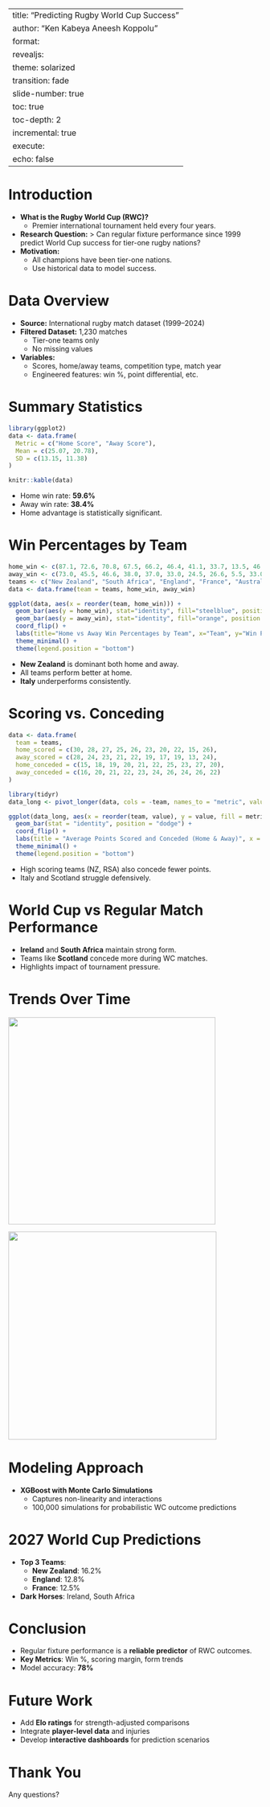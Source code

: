 # 

---
title: "Predicting Rugby World Cup Success"
author: "Ken Kabeya Aneesh Koppolu"
format: 
  revealjs:
    theme: solarized
    transition: fade
    slide-number: true
    toc: true
    toc-depth: 2
    incremental: true
execute:
  echo: false
---

# Introduction

-   **What is the Rugby World Cup (RWC)?**
    -   Premier international tournament held every four years.
-   **Research Question:** \> Can regular fixture performance since 1999 predict World Cup success for tier-one rugby nations?
-   **Motivation:**
    -   All champions have been tier-one nations.
    -   Use historical data to model success.

# Data Overview

-   **Source:** International rugby match dataset (1999–2024)
-   **Filtered Dataset:** 1,230 matches
    -   Tier-one teams only
    -   No missing values
-   **Variables:**
    -   Scores, home/away teams, competition type, match year
    -   Engineered features: win %, point differential, etc.

# Summary Statistics

```r
library(ggplot2)
data <- data.frame(
  Metric = c("Home Score", "Away Score"),
  Mean = c(25.07, 20.78),
  SD = c(13.15, 11.38)
)

knitr::kable(data)
```

-   Home win rate: **59.6%**
-   Away win rate: **38.4%**
-   Home advantage is statistically significant.

# Win Percentages by Team

```r
home_win <- c(87.1, 72.6, 70.8, 67.5, 66.2, 46.4, 41.1, 33.7, 13.5, 46.3)
away_win <- c(73.0, 45.5, 46.6, 38.0, 37.0, 33.0, 24.5, 26.6, 5.5, 33.0)
teams <- c("New Zealand", "South Africa", "England", "France", "Australia", "Wales", "Scotland", "Argentina", "Italy", "Ireland")
data <- data.frame(team = teams, home_win, away_win)

ggplot(data, aes(x = reorder(team, home_win))) +
  geom_bar(aes(y = home_win), stat="identity", fill="steelblue", position = position_nudge(y = -1), width = 0.4) +
  geom_bar(aes(y = away_win), stat="identity", fill="orange", position = position_nudge(y = 1), width = 0.4) +
  coord_flip() +
  labs(title="Home vs Away Win Percentages by Team", x="Team", y="Win Percentage (%)", fill="Location") +
  theme_minimal() +
  theme(legend.position = "bottom")
```

-   **New Zealand** is dominant both home and away.
-   All teams perform better at home.
-   **Italy** underperforms consistently.

# Scoring vs. Conceding

```r
data <- data.frame(
  team = teams,
  home_scored = c(30, 28, 27, 25, 26, 23, 20, 22, 15, 26),
  away_scored = c(28, 24, 23, 21, 22, 19, 17, 19, 13, 24),
  home_conceded = c(15, 18, 19, 20, 21, 22, 25, 23, 27, 20),
  away_conceded = c(16, 20, 21, 22, 23, 24, 26, 24, 26, 22)
)

library(tidyr)
data_long <- pivot_longer(data, cols = -team, names_to = "metric", values_to = "value")

ggplot(data_long, aes(x = reorder(team, value), y = value, fill = metric)) +
  geom_bar(stat = "identity", position = "dodge") +
  coord_flip() +
  labs(title = "Average Points Scored and Conceded (Home & Away)", x = "Team", y = "Points", fill = "Metric") +
  theme_minimal() +
  theme(legend.position = "bottom")
```

-   High scoring teams (NZ, RSA) also concede fewer points.
-   Italy and Scotland struggle defensively.

# World Cup vs Regular Match Performance

-   **Ireland** and **South Africa** maintain strong form.
-   Teams like **Scotland** concede more during WC matches.
-   Highlights impact of tournament pressure.

# Trends Over Time

![](images/clipboard-1139556712.png){width="412"}

![](images/clipboard-1098090529.png){width="414"}

# Modeling Approach

-   **XGBoost with Monte Carlo Simulations**
    -   Captures non-linearity and interactions
    -   100,000 simulations for probabilistic WC outcome predictions

# 2027 World Cup Predictions

-   **Top 3 Teams**:
    -   **New Zealand**: 16.2%
    -   **England**: 12.8%
    -   **France**: 12.5%
-   **Dark Horses**: Ireland, South Africa

# Conclusion

-   Regular fixture performance is a **reliable predictor** of RWC outcomes.
-   **Key Metrics**: Win %, scoring margin, form trends
-   Model accuracy: **78%**

# Future Work

-   Add **Elo ratings** for strength-adjusted comparisons
-   Integrate **player-level data** and injuries
-   Develop **interactive dashboards** for prediction scenarios

# Thank You

Any questions?
